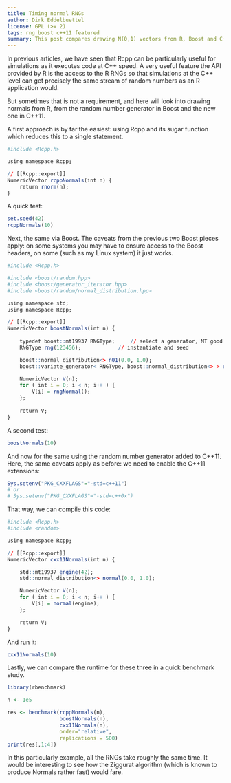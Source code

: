 ```yaml
---
title: Timing normal RNGs
author: Dirk Eddelbuettel
license: GPL (>= 2)
tags: rng boost c++11 featured
summary: This post compares drawing N(0,1) vectors from R, Boost and C++11
---
```


In previous articles, we have seen that Rcpp can be particularly
useful for simulations as it executes code at C++ speed. A very
useful feature the API provided by R is the access to the R RNGs
so that simulations at the C++ level can get precisely the same
stream of random numbers as an R application would. 

But sometimes that is not a requirement, and here will look into
drawing normals from R, from the random number generator in Boost
and the new one in C++11.

A first approach is by far the easiest: using Rcpp and its sugar
function which reduces this to a single statement.

```r
#include <Rcpp.h>

using namespace Rcpp;

// [[Rcpp::export]]
NumericVector rcppNormals(int n) {
    return rnorm(n);
}
```

A quick test:

```r
set.seed(42)
rcppNormals(10)
```

Next, the same via Boost. The caveats from the previous two Boost
pieces apply: on some systems you may have to ensure access to the
Boost headers, on some (such as my Linux system) it just works.


```r

#include <Rcpp.h>

#include <boost/random.hpp>
#include <boost/generator_iterator.hpp>
#include <boost/random/normal_distribution.hpp>

using namespace std;
using namespace Rcpp;

// [[Rcpp::export]]
NumericVector boostNormals(int n) {
    
    typedef boost::mt19937 RNGType; 	// select a generator, MT good default
    RNGType rng(123456);			// instantiate and seed

    boost::normal_distribution<> n01(0.0, 1.0);
    boost::variate_generator< RNGType, boost::normal_distribution<> > rngNormal(rng, n01);

    NumericVector V(n);
    for ( int i = 0; i < n; i++ ) {
        V[i] = rngNormal();
    };
  
    return V;
}
```

A second test:

```r
boostNormals(10)
```

And now for the same using the random number generator added to
C++11. Here, the same caveats apply as before: we need to enable
the C++11 extensions:

```r
Sys.setenv("PKG_CXXFLAGS"="-std=c++11")
# or
# Sys.setenv("PKG_CXXFLAGS"="-std=c++0x")
```

That way, we can compile this code:

```r

#include <Rcpp.h>
#include <random>

using namespace Rcpp;

// [[Rcpp::export]]
NumericVector cxx11Normals(int n) {

    std::mt19937 engine(42);
    std::normal_distribution<> normal(0.0, 1.0);

    NumericVector V(n);
    for ( int i = 0; i < n; i++ ) {
        V[i] = normal(engine);
    };

    return V;
}
```

And run it:

```r
cxx11Normals(10)
```

Lastly, we can compare the runtime for these three in a quick benchmark study.

```r
library(rbenchmark)

n <- 1e5

res <- benchmark(rcppNormals(n),
                 boostNormals(n),
                 cxx11Normals(n),
                 order="relative",
                 replications = 500)
print(res[,1:4])
```

In this particularly example, all the RNGs take roughly the same time. It would be 
interesting to see how the Ziggurat algorithm (which is known to produce Normals rather 
fast) would fare.
